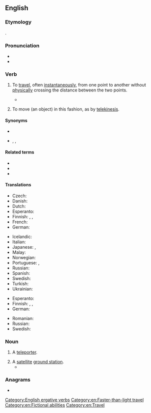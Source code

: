 ==English==
{{wikipedia|teleportation}}

===Etymology===
{{root|en|ine-pro|*kʷel-}}
{{back-form|en|teleportation}}.

===Pronunciation===
* {{IPA|en|/ˈtɛləpɔː(ɹ)t/}}
* {{audio|en|en-us-teleport.ogg|Audio (US)}}

===Verb===
{{en-verb}}

# {{lb|en|intransitive}} To [[travel]], often [[instantaneously]], from one point to another without [[physically]] crossing the distance between the two points.
#* {{RQ:Adams Restaurant|page=170|passage=I '''teleported''' home one night<br>With Ron and Sid and Meg.<br>Ron stole Meggie's heart away<br>And I got Sidney's leg.}}
# {{lb|en|transitive}} To move (an object) in this fashion, as by [[telekinesis]].

====Synonyms====
* {{l|en|teletransport}}
* {{sense|to travel from one point to another without physically crossing the distance}} {{l|en|beam up}}, {{l|en|transport}}, {{l|en|jump}}

====Related terms====
* {{l|en|teleportation}}
* {{l|en|teleporter}}
* {{l|en|unteleported}}

====Translations====
{{trans-top|travel without physically crossing distance}}
* Czech: {{t|cs|teleportovat}}
* Danish: {{t|da|teleportere}}
* Dutch: {{t|nl|teleporteren}}
* Esperanto: {{t|eo|teleportiĝi}}
* Finnish: {{t|fi|kaukosiirtyä}}, {{t|fi|etäsiirtyä}}, {{t+|fi|teleportata}} {{qualifier|slang}}
* French: {{t+|fr|téléporter}}
* German: {{t+|de|teleportieren}}
{{trans-mid}}
* Icelandic: {{t|is|fjarflytja}}
* Italian: {{t+|it|teletrasportare}}
* Japanese: {{t|ja|テレポート|tr=terepōto}}, {{t|ja|テレポートする|tr=terepōtosuru}}
* Malay: {{t|ms|rentas jarak|}}
* Norwegian: {{t+|no|teleportere}}
* Portuguese: {{t|pt|teletransportar}}, {{t|pt|teleportar}}
* Russian: {{t+|ru|телепорти́роваться|}}
* Spanish: {{t|es|teletransportar}}
* Swedish: {{t+|sv|teleportera}}
* Turkish: {{t+|tr|ışınlanmak}}
* Ukrainian: {{t|uk|телепортуватися|impf}}
{{trans-bottom}}

{{trans-top|move an object by teleportation}}
* Esperanto: {{t|eo|teleporti}}
* Finnish: {{t|fi|kaukosiirtää}}, {{t|fi|etäsiirtää}}, {{t+|fi|teleportata}} {{qualifier|slang}}
* German: {{t+|de|teleportieren}}
{{trans-mid}}
* Romanian: {{t|ro|teleporta}}
* Russian: {{t+|ru|телепорти́ровать|}}
* Swedish: {{t+|sv|teleportera}}
{{trans-bottom}}

===Noun===
{{en-noun}}

# {{lb|en|scifi}} A [[teleporter]].
# A [[satellite]] [[ground station]].
#* {{quote-book|en|year=2004|author=D. K. Sachdev|title=Business Strategies For Satellite Systems|page=131|passage='''Teleports''' provide access to multiple satellites and other media as well. Independently owned teleports may also provide competitive access to different satellite systems.}}

===Anagrams===
* {{anagrams|en|a=eeloprtt|treeplot}}

[[Category:English ergative verbs]]
[[Category:en:Faster-than-light travel]]
[[Category:en:Fictional abilities]]
[[Category:en:Travel]]